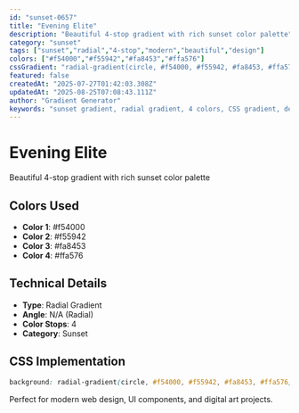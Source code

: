 ```yaml
---
id: "sunset-0657"
title: "Evening Elite"
description: "Beautiful 4-stop gradient with rich sunset color palette"
category: "sunset"
tags: ["sunset","radial","4-stop","modern","beautiful","design"]
colors: ["#f54000","#f55942","#fa8453","#ffa576"]
cssGradient: "radial-gradient(circle, #f54000, #f55942, #fa8453, #ffa576)"
featured: false
createdAt: "2025-07-27T01:42:03.308Z"
updatedAt: "2025-08-25T07:08:43.111Z"
author: "Gradient Generator"
keywords: "sunset gradient, radial gradient, 4 colors, CSS gradient, design, #f54000, #f55942, #fa8453, #ffa576"
---
```


# Evening Elite

Beautiful 4-stop gradient with rich sunset color palette

## Colors Used
- **Color 1**: #f54000
- **Color 2**: #f55942
- **Color 3**: #fa8453
- **Color 4**: #ffa576

## Technical Details
- **Type**: Radial Gradient
- **Angle**: N/A (Radial)
- **Color Stops**: 4
- **Category**: Sunset

## CSS Implementation
```css
background: radial-gradient(circle, #f54000, #f55942, #fa8453, #ffa576);
```

Perfect for modern web design, UI components, and digital art projects.
